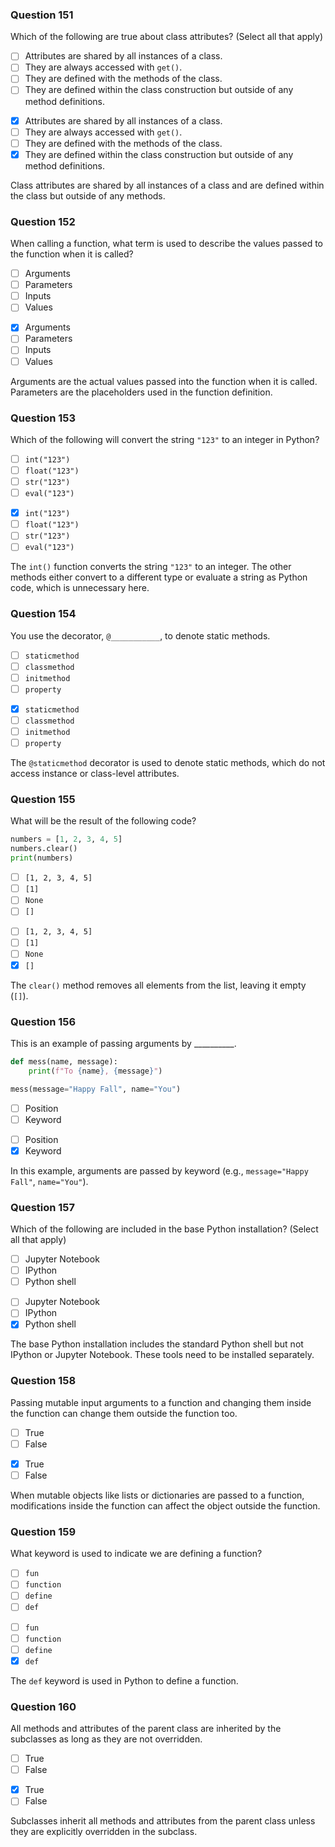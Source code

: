 ### Question 151 {.question}

Which of the following are true about class attributes? (Select all that apply)

::: {.r-stack}

::: {.absolute .left-0 .top-0 width=100%}
- [ ] Attributes are shared by all instances of a class.
- [ ] They are always accessed with `get()`.
- [ ] They are defined with the methods of the class.
- [ ] They are defined within the class construction but outside of any method definitions.
:::

::: {.fragment .fade-in .absolute .left-0 .top-0 width=100%}
- [x] Attributes are shared by all instances of a class.
- [ ] They are always accessed with `get()`.
- [ ] They are defined with the methods of the class.
- [x] They are defined within the class construction but outside of any method definitions.


::: {.explanation}
Class attributes are shared by all instances of a class and are defined within the class but outside of any methods.
:::
:::
:::

### Question 152 {.question}

When calling a function, what term is used to describe the values passed to the function when it is called?

::: {.r-stack}

::: {.absolute .left-0 .top-0 width=100%}
- [ ] Arguments
- [ ] Parameters
- [ ] Inputs
- [ ] Values
:::

::: {.fragment .fade-in .absolute .left-0 .top-0 width=100%}
- [x] Arguments
- [ ] Parameters
- [ ] Inputs
- [ ] Values


::: {.explanation}
Arguments are the actual values passed into the function when it is called. Parameters are the placeholders used in the function definition.
:::
:::
:::

### Question 153 {.question}

Which of the following will convert the string `"123"` to an integer in Python?

::: {.r-stack}

::: {.absolute .left-0 .top-0 width=100%}
- [ ] `int("123")`
- [ ] `float("123")`
- [ ] `str("123")`
- [ ] `eval("123")`
:::

::: {.fragment .fade-in .absolute .left-0 .top-0 width=100%}
- [x] `int("123")`
- [ ] `float("123")`
- [ ] `str("123")`
- [ ] `eval("123")`


::: {.explanation}
The `int()` function converts the string `"123"` to an integer. The other methods either convert to a different type or evaluate a string as Python code, which is unnecessary here.
:::
:::
:::

### Question 154 {.question}

You use the decorator, `@___________`, to denote static methods.

::: {.r-stack}

::: {.absolute .left-0 .top-0 width=100%}
- [ ] `staticmethod`
- [ ] `classmethod`
- [ ] `initmethod`
- [ ] `property`
:::

::: {.fragment .fade-in .absolute .left-0 .top-0 width=100%}
- [x] `staticmethod`
- [ ] `classmethod`
- [ ] `initmethod`
- [ ] `property`


::: {.explanation}
The `@staticmethod` decorator is used to denote static methods, which do not access instance or class-level attributes.
:::
:::
:::

### Question 155 {.question}

What will be the result of the following code?

```python
numbers = [1, 2, 3, 4, 5]
numbers.clear()
print(numbers)
```

::: {.r-stack}

::: {.absolute .left-0 .top-0 width=100%}
- [ ] `[1, 2, 3, 4, 5]`
- [ ] `[1]`
- [ ] `None`
- [ ] `[]`
:::

::: {.fragment .fade-in .absolute .left-0 .top-0 width=100%}
- [ ] `[1, 2, 3, 4, 5]`
- [ ] `[1]`
- [ ] `None`
- [x] `[]`


::: {.explanation}
The `clear()` method removes all elements from the list, leaving it empty (`[]`).
:::
:::
:::

### Question 156 {.question}

This is an example of passing arguments by __________.

```python
def mess(name, message):
    print(f"To {name}, {message}")

mess(message="Happy Fall", name="You")
```

::: {.r-stack}

::: {.absolute .left-0 .top-0 width=100%}
- [ ] Position
- [ ] Keyword
:::

::: {.fragment .fade-in .absolute .left-0 .top-0 width=100%}
- [ ] Position
- [x] Keyword


::: {.explanation}
In this example, arguments are passed by keyword (e.g., `message="Happy Fall"`, `name="You"`).
:::
:::
:::

### Question 157 {.question}

Which of the following are included in the base Python installation? (Select all that apply)

::: {.r-stack}

::: {.absolute .left-0 .top-0 width=100%}
- [ ] Jupyter Notebook
- [ ] IPython
- [ ] Python shell
:::

::: {.fragment .fade-in .absolute .left-0 .top-0 width=100%}
- [ ] Jupyter Notebook
- [ ] IPython
- [x] Python shell


::: {.explanation}
The base Python installation includes the standard Python shell but not IPython or Jupyter Notebook. These tools need to be installed separately.
:::
:::
:::

### Question 158 {.question}

Passing mutable input arguments to a function and changing them inside the function can change them outside the function too.

::: {.r-stack}

::: {.absolute .left-0 .top-0 width=100%}
- [ ] True
- [ ] False
:::

::: {.fragment .fade-in .absolute .left-0 .top-0 width=100%}
- [x] True
- [ ] False


::: {.explanation}
When mutable objects like lists or dictionaries are passed to a function, modifications inside the function can affect the object outside the function.
:::
:::
:::

### Question 159 {.question}

What keyword is used to indicate we are defining a function?

::: {.r-stack}

::: {.absolute .left-0 .top-0 width=100%}
- [ ] `fun`
- [ ] `function`
- [ ] `define`
- [ ] `def`
:::

::: {.fragment .fade-in .absolute .left-0 .top-0 width=100%}
- [ ] `fun`
- [ ] `function`
- [ ] `define`
- [x] `def`


::: {.explanation}
The `def` keyword is used in Python to define a function.
:::
:::
:::

### Question 160 {.question}

All methods and attributes of the parent class are inherited by the subclasses as long as they are not overridden.

::: {.r-stack}

::: {.absolute .left-0 .top-0 width=100%}
- [ ] True
- [ ] False
:::

::: {.fragment .fade-in .absolute .left-0 .top-0 width=100%}
- [x] True
- [ ] False


::: {.explanation}
Subclasses inherit all methods and attributes from the parent class unless they are explicitly overridden in the subclass.
:::
:::
:::

